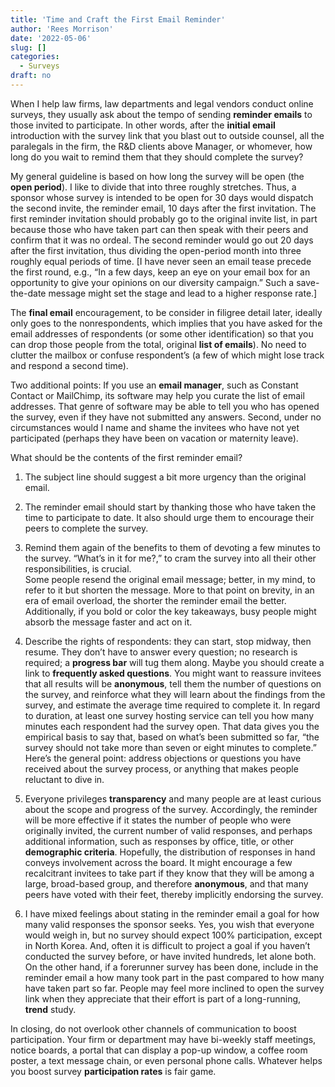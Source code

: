 ```yaml
---
title: 'Time and Craft the First Email Reminder'
author: 'Rees Morrison'
date: '2022-05-06'
slug: []
categories:
  - Surveys
draft: no
---
```


When I help law firms, law departments and legal vendors conduct online surveys, they usually ask about the tempo of sending **reminder emails** to those invited to participate.  In other words, after the **initial email** introduction with the survey link that you blast out to outside counsel, all the paralegals in the firm, the R&D clients above Manager, or whomever, how long do you wait to remind them that they should complete the survey?

<!--more-->

My general guideline is based on how long the survey will be open (the **open period**).  I like to divide that into three roughly stretches.  Thus, a sponsor whose survey is intended to be open for 30 days would dispatch the second invite, the reminder email, 10 days after the first invitation.  The first reminder invitation should probably go to the original invite list, in part because those who have taken part can then speak with their peers and confirm that it was no ordeal.  The second reminder would go out 20 days after the first invitation, thus dividing the open-period month into three roughly equal periods of time.  [I have never seen an email tease precede the first round, e.g., “In a few days, keep an eye on your email box for an opportunity to give your opinions on our diversity campaign.”  Such a save-the-date message might set the stage and lead to a higher response rate.]

The **final email** encouragement, to be consider in filigree detail later, ideally only goes to the nonrespondents, which implies that you have asked for the email addresses of respondents (or some other identification) so that you can drop those people from the total, original **list of emails**).  No need to clutter the mailbox or confuse respondent’s (a few of which might lose track and respond a second time).  

Two additional points:  If you use an **email manager**, such as Constant Contact or MailChimp, its software may help you curate the list of email addresses.  That genre of software may be able to tell you who has opened the survey, even if they have not submitted any answers.  Second, under no circumstances would I name and shame the invitees who have not yet participated (perhaps they have been on vacation or maternity leave).

What should be the contents of the first reminder email?

1. The subject line should suggest a bit more urgency than the original email.

2. The reminder email should start by thanking those who have taken the time to participate to date.  It also should urge them to encourage their peers to complete the survey.  

3. Remind them again of the benefits to them of devoting a few minutes to the survey.  “What’s in it for me?,” to cram the survey into all their other responsibilities, is crucial.  
Some people resend the original email message; better, in my mind, to refer to it but shorten the message.  More to that point on brevity, in an era of email overload, the shorter the reminder email the better.  Additionally, if you bold or color the key takeaways, busy people might absorb the message faster and act on it.

4. Describe the rights of respondents: they can start, stop midway, then resume.  They don’t have to answer every question; no research is required; a **progress bar** will tug them along.  Maybe you should create a link to **frequently asked questions**.  You might want to reassure invitees that all results will be **anonymous**, tell them the number of questions on the survey, and reinforce what they will learn about the findings from the survey, and estimate the average time required to complete it.  In regard to duration, at least one survey hosting service can tell you how many minutes each respondent had the survey open.  That data gives you the empirical basis to say that, based on what’s been submitted so far, “the survey should not take more than seven or eight minutes to complete.”   Here’s the general point: address objections or questions you have received about the survey process, or anything that makes people reluctant to dive in.  

5. Everyone privileges **transparency** and many people are at least curious about the scope and progress of the survey.  Accordingly, the reminder will be more effective if it states the number of people who were originally invited, the current number of valid responses, and perhaps additional information, such as responses by office, title, or other **demographic criteria**.  Hopefully, the distribution of responses in hand conveys involvement across the board.  It might encourage a few recalcitrant invitees to take part if they know that they will be among a large, broad-based group, and therefore **anonymous**, and that many peers have voted with their feet, thereby implicitly endorsing the survey.

6. I have mixed feelings about stating in the reminder email a goal for how many valid responses the sponsor seeks.  Yes, you wish that everyone would weigh in, but no survey should expect 100% participation, except in North Korea.  And, often it is difficult to project a goal if you haven’t conducted the survey before, or have invited hundreds, let alone both.  On the other hand, if a forerunner survey has been done, include in the reminder email a how many took part in the past compared to how many have taken part so far.  People may feel more inclined to open the survey link when they appreciate that their effort is part of a long-running, **trend** study.

In closing, do not overlook other channels of communication to boost participation.  Your firm or department may have bi-weekly staff meetings, notice boards, a portal that can display a pop-up window, a coffee room poster, a text message chain, or even personal phone calls.  Whatever helps you boost survey **participation rates** is fair game.

<!-- Book: 1 Deployment -->
<!-- Source: TVPi22 --> 
